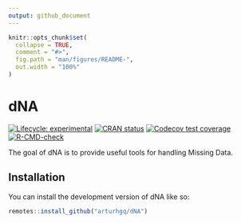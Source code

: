 ```yaml
---
output: github_document
---
```


<!-- README.md is generated from README.Rmd. Please edit that file -->

```r
knitr::opts_chunk$set(
  collapse = TRUE,
  comment = "#>",
  fig.path = "man/figures/README-",
  out.width = "100%"
)
```

# dNA

<!-- badges: start -->
[![Lifecycle: experimental](https://img.shields.io/badge/lifecycle-experimental-orange.svg)](https://lifecycle.r-lib.org/articles/stages.html#experimental)
[![CRAN status](https://www.r-pkg.org/badges/version/dNA)](https://CRAN.R-project.org/package=dNA)
[![Codecov test coverage](https://codecov.io/gh/arturhgq/dNA/branch/master/graph/badge.svg)](https://app.codecov.io/gh/arturhgq/dNA?branch=master)
[![R-CMD-check](https://github.com/arturhgq/dNA/actions/workflows/R-CMD-check.yaml/badge.svg)](https://github.com/arturhgq/dNA/actions/workflows/R-CMD-check.yaml)
<!-- badges: end -->

The goal of dNA is to provide useful tools for handling Missing Data.

## Installation

You can install the development version of dNA like so:

``` r
remotes::install_github("arturhgq/dNA")
```


